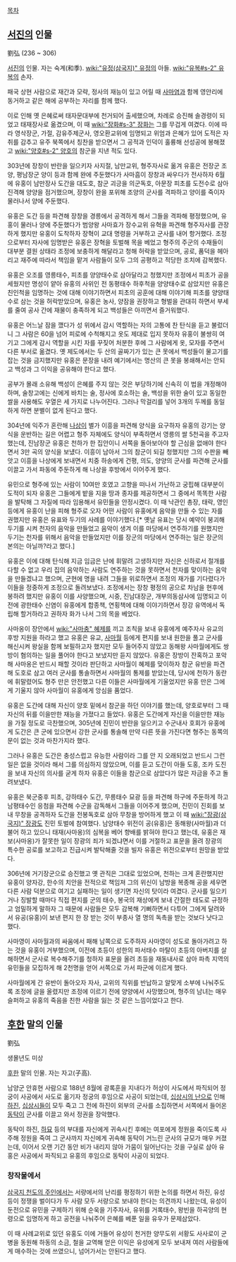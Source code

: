 [[목차]]
== [[서진]]의 인물 ==
劉弘
(236 ~ 306)

[[서진]]의 인물. 자는 숙계(和季). [[wiki:"유정(삼국지)" 유정]]의 아들. [[wiki:"유복#s-2" 유복]]의 손자.

패국 상현 사람으로 재간과 모략, 정사의 재능이 있고 어릴 때 [[사마염]]과 함께 영안리에 동거하고 같은 해에 공부하는 자리를 함께 했다. 

이로 인해 옛 은혜로써 태자문대부에 천거되어 출세했으며, 차례로 승진해 솔경령이 되었고 태재장사로 옮겼으며, 이 때 [[wiki:"장화#s-3" 장화]]는 그를 무겁게 여겼다. 이에 따라 영삭장군, 가절, 감유주제군사, 영오환교위에 임명되고 위엄과 은혜가 있어 도적은 자취를 감추고 유주 북쪽에서 칭찬을 받으면서 그 공적과 인덕이 훌륭해 선성공에 봉해졌고 [[wiki:"양호#s-2" 양호]]의 참군을 지낸 적도 있다.

303년에 장창이 반란을 일으키자 사지절, 남만교위, 형주자사로 옮겨 유홍은 전장군 조양, 평남장군 양이 등과 함께 완에 주둔했다가 사마흠이 장창과 싸우다가 전사하자 6월에 유홍이 남만장사 도간을 대도호, 참군 괴긍을 의군독호, 아문장 피초를 도전수로 삼아 진격해 양양을 점거했으며, 장창이 완을 포위해 조양의 군사를 격파하고 양이를 죽이자 물러나서 양에 주둔했다.

유홍은 도간 등을 파견해 장창을 경릉에서 공격하게 해서 그들을 격파해 평정했으며, 유홍이 물러나 양에 주둔했다가 범양왕 사마효가 장수교위 유혁을 파견해 형주자사를 관장하게 했지만 유홍이 도착하자 장혁이 교대 명령을 거부하고 군사를 내어 항거했다. 조정으로부터 자사에 임명받은 유홍은 장혁을 토벌해 목을 베었고 형주의 주군의 수재들이 대부분 결원 상태라 조정에 보충하게 해달라고 청해 허락을 받았으며, 공로, 품덕을 헤아리고 재주에 따라서 책임을 맡겨 사람들이 모두 그의 공평하고 적당한 조치에 감복했다.

유홍은 오조를 영릉태수, 피초를 양양태수로 삼아달라고 청했지만 조정에서 피초가 공을 세웠지만 명성이 얕아 유홍의 사위인 전 동평태수 하후척을 양양태수로 삼았지만 유홍은 친인척을 임명하는 것에 대해 이야기하면서 피초의 공훈에 대해 이야기해 피초를 양양태수로 삼는 것을 허락받았으며, 유홍은 농사, 양잠을 권장하고 형벌을 관대히 하면서 부세를 줄여 공사 간에 재물이 충족하게 되고 백성들은 아끼면서 즐거워했다.

유홍은 어느날 잠을 깼다가 성 위에서 감시 역할하는 자의 고통에 찬 탄식을 듣고 불렀더니 그 사람은 60을 넘어 피로에 수척해지고 옷도 제대로 입지 못하자 유홍이 불쌍히 여기고 그에게 감시 역할을 시킨 자를 꾸짖어 처분한 후에 그 사람에게 옷, 모자를 주면서 다른 부서로 옮겼다. 옛 제도에서는 두 산의 골짜기가 있는 큰 못에서 백성들이 물고기를 잡는 것을 금지했지만 유홍은 문장을 내려 예기에서는 명산의 큰 못을 봉쇄해서는 안되고 백성과 그 이익을 공유해야 한다고 했다.

공부가 몰래 소유해 백성이 은혜를 주지 않는 것은 부당하기에 신속히 이 법을 개정해야 하며, 술창고에는 신에게 바치는 술, 정사에 호소하는 술, 백성을 위한 술이 있고 동일한 쌀을 사용해도 우열은 세 가지로 나누어진다. 그러나 막걸리를 넣어 3개의 두께를 동일하게 하면 분별이 없게 된다고 했다. 

304년에 익주가 혼란해 [[나상]]이 별가 이흥을 파견해 양식을 요구하자 유홍의 강기는 양식을 운반하는 길은 어렵고 형주 자체에도 양식이 부족하면서 영릉의 쌀 5천곡을 주고자 했는데, 진남장군 유홍은 천하가 한 집안이니 서쪽을 돌아보아야 할 근심을 없애야 한다면서 3만 곡의 양식을 보넀다. 이흥이 남아서 그의 참군이 되길 청했지만 그의 수판을 빼앗고 이흥을 나상에게 보내면서 치중 하송에게 건평, 의도, 양양의 군사를 파견해 군사를 이끌고 가서 파동에 주둔하게 해 나상을 후방에서 이어주게 했다.

유민으로 형주에 있는 사람이 10여만 호였고 고향을 떠나서 가난하고 궁핍해 대부분이 도적이 되자 유홍은 그들에게 밭을 지을 땅과 종자를 제공하면서 그 중에서 똑똑한 사람을 발탁해 그 자질에 따라 임용해서 유민들을 안정시켰다. 이 때 낙관인 총장, 태락, 영인 등에게 유홍이 난을 피해 형주로 오자 어떤 사람이 유홍에게 음악을 만들 수 있는 자를 권했지만 유홍은 유표와 두기의 사례를 이야기했다.[* 옛날 유표는 당시 예약이 붕괴해 두기를 시켜 천자의 음악을 만들었고 음악이 생겨 이를 마당에서 연주하기를 원했지만 두기는 천자를 위해서 음악을 만들었지만 이를 장군의 마당에서 연주하는 일은 장군의 본의는 아닐까?라고 했다.]

유홍은 이에 대해 탄식해 지금 임금은 난에 휘말려 고생하지만 자신은 신하로서 절개를 다할 수 없고 우리 집의 음악하는 사람도 연주하는 것을 못하면서 천자를 맞이하는 음악을 만들겠냐고 했으며, 군현에 명을 내려 그들을 위로하면서 조정의 재가를 기다렸다가 이들을 정중하게 조정으로 돌려보냈다. 조정에서는 장창 평정의 공으로 차남을 현후에 봉하려 했지만 유홍이 이를 사양했으며, 시중, 진남대장군, 개부의동삼사에 임명되고 이전에 광한태수 신염이 유홍에게 합종책, 연횡책에 대해 이야기하면서 장강 유역에서 독립해 할거하라고 권하자 화가 나서 그의 목을 베었다.

사마옹이 장안에서 [[wiki:"사마충" 혜제]]를 끼고 조칙을 보내 유홍에게 예주자사 유교의 후방 지원을 하라고 했고 유홍은 유교, [[사마월]] 등에게 편지를 보내 원한을 풀고 군사를 해신시켜 왕실을 함께 보필하고자 했지만 모두 들어주지 않았고 동해왕 사마월에게도 쌍방이 혐의하는 일을 풀어야 한다고 보냈지만 듣지 않았다. 유홍은 장방이 잔혹하고 포악해 사마옹은 반드시 패할 것이라 판단하고 사마월이 혜제를 맞이하자 참군 유반을 파견해 도호로 삼고 여러 군사를 통솔하면서 사마월의 통제를 받았는데, 당시에 천하가 동란에 휘말렸어도 형주 만은 안전했고 다른 이들은 사마월에게 기울었지만 유홍 만은 그에게 기울지 않아 사마월이 유홍에게 앙심을 품었다.

유홍은 도간에 대해 자신이 양호 밑에서 참군을 하던 이야기를 했는데, 양호로부터 그 때 자신의 뒤를 이을만한 재능을 가졌다고 들었다. 유홍은 도간에게 자신을 이을만한 재능을 가질 정도로 극찬했으며, 305년에 진민이 반란을 일으키고 수군내사 호회가 유홍에게 도간은 큰 군에 있으면서 강한 군사를 통솔해 만약 다른 뜻을 가진다면 형주는 동쪽의 문이 없는 것과 마찬가지라 했다.

그러나 유홍은 도간은 충성스럽고 유능한 사람이라 그를 안 지 오래되었고 반드시 그런 일은 없을 것이라 해서 그를 의심하지 않았으며, 이를 듣고 도간이 아들 도홍, 조카 도진을 보내 자신의 의사를 굳게 하자 유홍은 이들을 참군으로 삼았다가 많은 자금을 주고 돌려보냈다.

유홍은 북군중후 피초, 강하태수 도간, 무릉태수 묘광 등을 파견해 하구에 주둔하게 하고 남평태수인 응첨을 파견해 수군을 감독해서 그들을 이어주게 했으며, 진민이 진회를 보내 무창을 공격하자 도간을 전봉독호로 삼아 무창을 방어하게 했고 이 때 [[wiki:"장광(삼국지)" 장광]]도 진민 토벌에 참여했다. 남양태수 위전이 공(유홍)은 동해왕(사마월)과 더불어 하고 있으니 태재(사마옹)의 심복을 베어 향배를 밝혀야 한다고 했는데, 유홍은 재보(사마옹)가 잘못한 일이 장광의 죄가 되겠냐면서 이를 거절하고 표문을 올려 장광의 특수한 공로를 보고하고 진급시켜 발탁해줄 것을 빌자 유홍은 위전으로부터 원망을 받았다.

306년에 거기장군으로 승진했고 옛 관직은 그대로 있었으며, 천하는 크게 혼란했지만 유홍이 양자강, 한수의 치안을 전적으로 책임져 그의 위신이 남방을 복종해 공을 세우면 다른 사람 덕분으로 여기고 실패하는 일이 생기면 자신의 탓이라 여겼다. 군사를 일으키거나 징발할 때마다 직접 편지를 군의 태수, 봉국의 재상에게 보내 간절한 태도로 규정하고 엄밀하게 말하자 그 때문에 사람들은 모두 감복해 기뻐하면서 다투어 그에게 달려와서 유공(유홍)이 보낸 편지 한 장 받는 것이 부종사 열 명의 독촉을 받는 것보다 낫다고 했다.

사마영이 사마월과의 싸움에서 패해 남쪽으로 도주하자 사마영이 성도로 돌아가려고 하는 것을 유홍이 거부했으며, 이전에 초등이 성한의 파서태수 마탈이 초등의 아버지를 살해하면서 군사로 복수해주기를 청하자 표문을 올려 초등을 재동내사로 삼아 파촉 지역의 유민들을 모집하게 해 2천명을 얻어 서쪽으로 가서 파군에 이르게 했다.

사마월에게 간 유반이 돌아오자 자사, 교위의 직위를 반납하고 알맞게 소부에 나눠주도록 조정에 글을 올렸지만 조정에 이르기 전에 양양에서 사망했으며, 형주의 남녀는 매우 슬퍼하고 유홍의 죽음을 친한 사람을 잃는 것 같은 느낌이었다고 한다.

== [[후한]] 말의 인물 ==
劉弘

생몰년도 미상

[[후한]] 말의 인물. 자는 자고(子高).

남양군 안휴현 사람으로 188년 8월에 광록훈을 지내다가 허상이 사도에서 파직되어 정궁이 사공에서 사도로 옮기자 정궁의 후임으로 사공이 되었는데, [[십상시의 난]]으로 인해 [[하진]], [[십상시]]들이 모두 죽고 그 전에 하진이 외부의 군사를 소집하면서 서쪽에서 들어온 [[동탁]]이 군사를 이끌고 와서 정권을 장악했다.

동탁이 하진, [[하묘]] 등의 부대를 자신에게 귀속시킨 후에는 여포에게 정원을 죽이도록 사주해 정원을 죽여 그 군사까지 자신에게 귀속해 동탁이 거느린 군사의 규모가 매우 커졌는데, 이어서 오랜 기간 동안 비가 내리지 않아 가뭄이 일어난다는 것을 구실로 삼아 유홍은 사공에서 파직되고 유홍의 후임으로 동탁이 사공이 되었다.

=== 창작물에서 ===
[[삼국지 천도의 주인]]에서는 서량에서의 난리를 평정하기 위한 논의를 하면서 하진, 유성 등이 정쟁을 벌이다가 두 사람 모두 서량으로 보내야 한다는 의견까지 나왔는데, 유성이 둔전으로 유민을 구제하기 위해 순욱을 기주자사, 유위를 거록태수, 왕빈을 하곡양의 현령으로 임명하게 하고 공전을 나눠주어 은혜를 베푼 일을 유우가 문제삼았다.

이 때 사례교위로 있던 유홍도 이에 거들어 유성이 천거한 양무도위 서황도 사사로이 군병을 동원해 하동의 소금, 철을 교역해 얻은 이익은 유성에게 모두 보내져 여러 사람들에게 매수하는 것에 쓰였으니, 넘어가서는 안된다고 했다.
